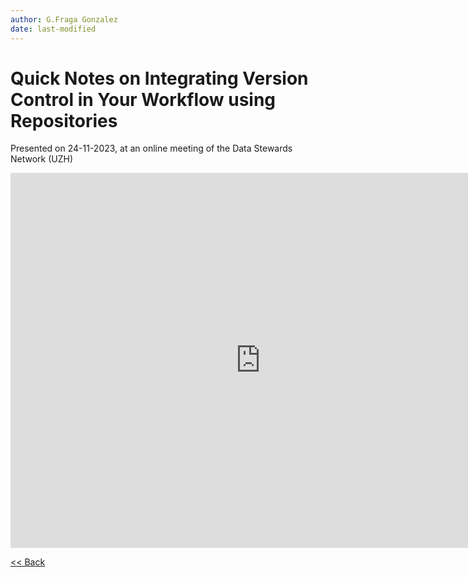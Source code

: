 ```yaml
---
author: G.Fraga Gonzalez
date: last-modified
---
```



 
# Quick Notes on Integrating Version Control in Your Workflow using Repositories {.unnumbered}

Presented on  24-11-2023, at an online meeting of the Data Stewards Network (UZH)


<iframe src="https://docs.google.com/presentation/d/e/2PACX-1vRdd7izb8a4mwi9eD1DX2-Kt6X_PmTyJT9BUOdFqrTWm5v2Gfk_Xw39Zjq3JIzKUw/embed?start=false&loop=false&delayms=3000" frameborder="0" width="800" height="600" allowfullscreen="true" mozallowfullscreen="true" webkitallowfullscreen="true"></iframe> 
  

[<< Back](index.qmd) 
  
